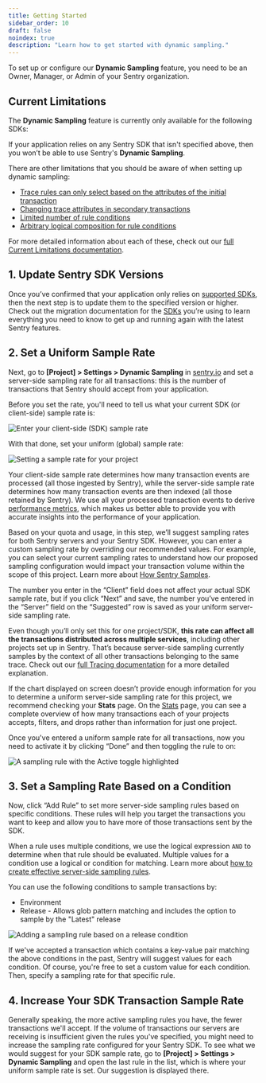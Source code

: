 ```yaml
---
title: Getting Started
sidebar_order: 10
draft: false
noindex: true
description: "Learn how to get started with dynamic sampling."
---
```


<Include name="limited-avail-note.mdx" />

<Note>

To set up or configure our **Dynamic Sampling** feature, you need to be an Owner, Manager, or Admin of your Sentry organization.

</Note>

## Current Limitations

The **Dynamic Sampling** feature is currently only available for the following SDKs:

<Include name="sampling-supported-sdks.mdx" />

If your application relies on any Sentry SDK that isn't specified above, then you won’t be able to use Sentry's **Dynamic Sampling**.

There are other limitations that you should be aware of when setting up dynamic sampling:

- [Trace rules can only select based on the attributes of the initial transaction](/product/data-management-settings/dynamic-sampling/current-limitations/#trace-rules-can-only-select-based-on-the-attributes-of-the-initial-transaction)
- [Changing trace attributes in secondary transactions](/product/data-management-settings/dynamic-sampling/current-limitations/#changing-trace-attributes-in-secondary-transactions)
- [Limited number of rule conditions](/product/data-management-settings/dynamic-sampling/current-limitations/#limited-number-of-rule-conditions)
- [Arbitrary logical composition for rule conditions](/product/data-management-settings/dynamic-sampling/current-limitations/#arbitrary-logical-composition-for-rule-conditions)

For more detailed information about each of these, check out our [full Current Limitations documentation](/product/data-management-settings/dynamic-sampling/current-limitations/).

## 1. Update Sentry SDK Versions

Once you’ve confirmed that your application only relies on [supported SDKs](#current-limitations), then the next step is to update them to the specified version or higher. Check out the migration documentation for the [SDKs](/platforms/) you’re using to learn everything you need to know to get up and running again with the latest Sentry features.

## 2. Set a Uniform Sample Rate

Next, go to **[Project] > Settings > Dynamic Sampling** in [sentry.io](https://sentry.io) and set a server-side sampling rate for all transactions: this is the number of transactions that Sentry should accept from your application.

Before you set the rate, you'll need to tell us what your current SDK (or client-side) sample rate is:

![Enter your client-side (SDK) sample rate](enter-sdk-sample-rate.png)

With that done, set your uniform (global) sample rate:

![Setting a sample rate for your project](set-global-sample-rate.png)

Your client-side sample rate determines how many transaction events are processed (all those ingested by Sentry), while the server-side sample rate determines how many transaction events are then indexed (all those retained by Sentry). We use all your processed transaction events to derive [performance metrics](/product/performance/metrics/), which makes us better able to provide you with accurate insights into the performance of your application.

Based on your quota and usage, in this step, we’ll suggest sampling rates for both Sentry servers and your Sentry SDK. However, you can enter a custom sampling rate by overriding our recommended values. For example, you can select your current sampling rates to understand how our proposed sampling configuration would impact your transaction volume within the scope of this project. Learn more about [How Sentry Samples](/product/sentry-basics/sampling/#how-sentry-samples).

The number you enter in the “Client” field does not affect your actual SDK sample rate, but if you click “Next” and save, the number you’ve entered in the “Server” field on the “Suggested” row is saved as your uniform server-side sampling rate.

Even though you’ll only set this for one project/SDK, **this rate can affect all the transactions distributed across multiple services**, including other projects set up in Sentry. That’s because server-side sampling currently samples by the context of all other transactions belonging to the same trace. Check out our [full Tracing documentation](/product/sentry-basics/tracing/) for a more detailed explanation.

If the chart displayed on screen doesn’t provide enough information for you to determine a uniform server-side sampling rate for this project, we recommend checking your **Stats** page. On the [Stats](/product/stats/) page, you can see a complete overview of how many transactions each of your projects accepts, filters, and drops rather than information for just one project.

Once you've entered a uniform sample rate for all transactions, now you need to activate it by clicking “Done” and then toggling the rule to on:

![A sampling rule with the Active toggle highlighted](sampling-rule-toggle.png)

## 3. Set a Sampling Rate Based on a Condition

Now, click “Add Rule” to set more server-side sampling rules based on specific conditions. These rules will help you target the transactions you want to keep and allow you to have more of those transactions sent by the SDK.

When a rule uses multiple conditions, we use the logical expression `AND` to determine when that rule should be evaluated. Multiple values for a condition use a logical or condition for matching. Learn more about [how to create effective server-side sampling rules](/product/data-management-settings/dynamic-sampling/sampling-configurations/).

You can use the following conditions to sample transactions by:

- Environment
- Release - Allows glob pattern matching and includes the option to sample by the "Latest" release

![Adding a sampling rule based on a release condition](add-sampling-rule.png)

If we've accepted a transaction which contains a key-value pair matching the above conditions in the past, Sentry will suggest values for each condition. Of course, you're free to set a custom value for each condition. Then, specify a sampling rate for that specific rule.

## 4. Increase Your SDK Transaction Sample Rate

Generally speaking, the more active sampling rules you have, the fewer transactions we'll accept. If the volume of transactions our servers are receiving is insufficient given the rules you've specified, you might need to increase the sampling rate configured for your Sentry SDK. To see what we would suggest for your SDK sample rate, go to **[Project] > Settings > Dynamic Sampling** and open the last rule in the list, which is where your uniform sample rate is set. Our suggestion is displayed there.

